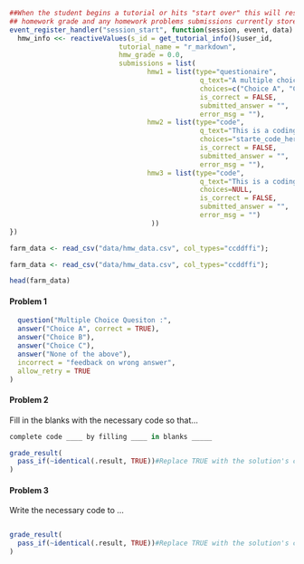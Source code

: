 <!--{{dataset:FarmInventory}}-->

```r
##When the student begins a tutorial or hits "start over" this will reset their homework information. This will clear their
## homework grade and any homework problems submissions currently stored.
event_register_handler("session_start", function(session, event, data) {
  hmw_info <<- reactiveValues(s_id = get_tutorial_info()$user_id,
                           tutorial_name = "r_markdown",
                           hmw_grade = 0.0, 
                           submissions = list(
                                  hmw1 = list(type="questionaire", 
                                               q_text="A multiple choice or true/false question",
                                               choices=c("Choice A", "Choice B", "Choice C"), 
                                               is_correct = FALSE, 
                                               submitted_answer = "",
                                               error_msg = ""),
                                  hmw2 = list(type="code", 
                                               q_text="This is a coding question with starter code ", 
                                               choices="starte_code_here",
                                               is_correct = FALSE, 
                                               submitted_answer = "",
                                               error_msg = ""),
                                  hmw3 = list(type="code", 
                                               q_text="This is a coding question without starter code ", 
                                               choices=NULL,
                                               is_correct = FALSE, 
                                               submitted_answer = "",
                                               error_msg = "")
                                   ))
})
```

<!-- Each Learnr Coding Exercise is run in an isolated environment. -->
<!-- A "prepare" chunk is needed for each question to access the -->
<!--   homework dataset, which should be stored in the local data-->
<!--   directory as hmw_data.csv -->
```r
farm_data <- read_csv("data/hmw_data.csv", col_types="ccddffi");
```

```r
farm_data <- read_csv("data/hmw_data.csv", col_types="ccddffi");
```

```r
head(farm_data)
```

<!--
  Each homework problem requires a unique identifier. The naming convention used here is:
    tutorialName_hmw#  where # represents the homework problem's number

  A template has been provided for three different question types:
    Problem 1 - a multiple choice question
    Problem 2 - a coding question that uses fill in the blanks
    Problem 3 - a coding question that provides no code snippets for the user
  
  More details on multiple choice sytle questions can be found here:
      https://pkgs.rstudio.com/learnr/articles/questions.html 
    
  More details on coding questions can be found here: 
      https://pkgs.rstudio.com/learnr/articles/exercises.html 
-->

#### Problem 1
```r
  question("Multiple Choice Quesiton :",
  answer("Choice A", correct = TRUE),
  answer("Choice B"),
  answer("Choice C"),
  answer("None of the above"),
  incorrect = "feedback on wrong answer",
  allow_retry = TRUE
)
```

#### Problem 2 
Fill in the blanks with the necessary code so that...
```r
complete code ____ by filling ____ in blanks _____ 
```

```r
grade_result(
  pass_if(~identical(.result, TRUE))#Replace TRUE with the solution's code
)
```


#### Problem 3
Write the necessary code to ...
```r

```  

```r
grade_result(
  pass_if(~identical(.result, TRUE))#Replace TRUE with the solution's code
)
```
